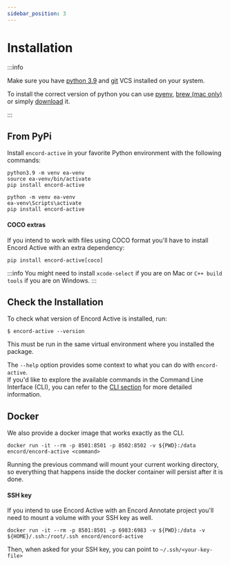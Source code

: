 ```yaml
---
sidebar_position: 3
---
```



# Installation

:::info

Make sure you have [python 3.9][latest-python-3.9-minor-version] and [git][git-download] VCS installed on your system.

To install the correct version of python you can use [pyenv][pyenv-download], [brew (mac only)][latest-python-3.9-brew] or simply [download][latest-python-3.9-minor-version] it.

:::

## From PyPi

Install `encord-active` in your favorite Python environment with the following commands:

<Tabs groupId="operating-systems">
  <TabItem value="linux-macos" label="Linux/macOS">

```shell
python3.9 -m venv ea-venv
source ea-venv/bin/activate
pip install encord-active
```

  </TabItem>
  <TabItem value="windows" label="Windows" default>

```shell
python -m venv ea-venv
ea-venv\Scripts\activate
pip install encord-active
```

  </TabItem>
</Tabs>

#### COCO extras

If you intend to work with files using COCO format you'll have to install Encord Active with an extra dependency:

```shell
pip install encord-active[coco]
```

:::info
You might need to install `xcode-select` if you are on Mac or `C++ build tools` if you are on Windows.
:::

## Check the Installation

To check what version of Encord Active is installed, run:

```shell
$ encord-active --version
```

This must be run in the same virtual environment where you installed the package.

The `--help` option provides some context to what you can do with `encord-active`.  
If you'd like to explore the available commands in the Command Line Interface (CLI), you can refer to the [CLI section](./cli) for more detailed information.

## Docker

We also provide a docker image that works exactly as the CLI.

```shell
docker run -it --rm -p 8501:8501 -p 8502:8502 -v ${PWD}:/data encord/encord-active <command>
```

Running the previous command will mount your current working directory, so everything that happens inside the docker container will persist after it is done.

#### SSH key

If you intend to use Encord Active with an Encord Annotate project you'll need to mount a volume with your SSH key as well.

```shell
docker run -it --rm -p 8501:8501 -p 6983:6983 -v ${PWD}:/data -v ${HOME}/.ssh:/root/.ssh encord/encord-active
```

Then, when asked for your SSH key, you can point to `~/.ssh/<your-key-file>`


[git-download]: https://git-scm.com/download
[latest-python-3.9-brew]: https://formulae.brew.sh/formula/python@3.9
[latest-python-3.9-minor-version]: https://www.python.org/downloads/release/python-3917/
[pyenv-download]: https://github.com/pyenv/pyenv
